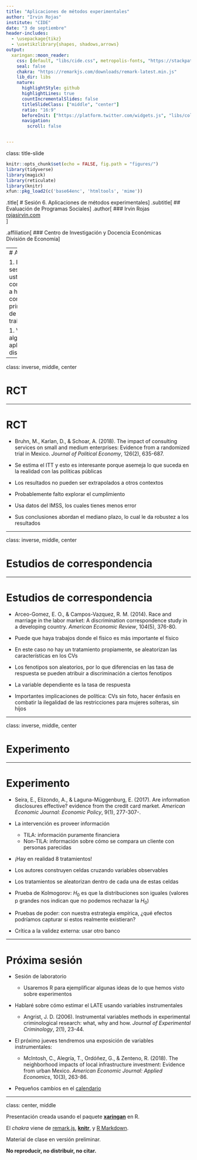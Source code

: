 ```yaml
---
title: "Aplicaciones de métodos experimentales"
author: "Irvin Rojas"
institute: "CIDE"
date: "3 de septiembre"
header-includes:
  - \usepackage{tikz}
  - \usetikzlibrary{shapes, shadows,arrows}
output:
  xaringan::moon_reader:
    css: [default, "libs/cide.css", metropolis-fonts, "https://stackpath.bootstrapcdn.com/bootstrap/4.3.1/css/bootstrap-grid.min.css", "https://use.fontawesome.com/releases/v5.7.2/css/all.css", "https://cdn.rawgit.com/jpswalsh/academicons/master/css/academicons.min.css"]
    seal: false
    chakra: "https://remarkjs.com/downloads/remark-latest.min.js"
    lib_dir: libs
    nature:
      highlightStyle: github
      highlightLines: true
      countIncrementalSlides: false
      titleSlideClass: ["middle", "center"]
      ratio: "16:9"
      beforeInit: ["https://platform.twitter.com/widgets.js", "libs/cols_macro.js"]
      navigation:
        scroll: false


---
```

class: title-slide

```r
knitr::opts_chunk$set(echo = FALSE, fig.path = "figures/")
library(tidyverse)
library(magick)
library(reticulate)
library(knitr)
xfun::pkg_load2(c('base64enc', 'htmltools', 'mime'))
```

.title[
# Sesión 6. Aplicaciones de métodos experimentales
]
.subtitle[
## Evaluación de Programas Sociales
]
.author[
### Irvin Rojas <br> [rojasirvin.com](https://www.rojasirvin.com/) <br> [<i class="fab fa-github"></i>](https://github.com/rojasirvin) [<i class="fab fa-twitter"></i>](https://twitter.com/RojasIrvin) [<i class="ai ai-google-scholar"></i>](https://scholar.google.com/citations?user=FUwdSTMAAAAJ&hl=en)
]

.affiliation[
### Centro de Investigación y Docencia Económicas <br> División de Economía
]

---
# Agenda

1. En esta sesión ustedes contribuirán a hacer las conclusiones principales de los trabajos

1. Veremos algunas aplicaciones distintas

---

class: inverse, middle, center

# RCT

---

# RCT

- Bruhn, M., Karlan, D., & Schoar, A. (2018). The impact of consulting services on small and medium enterprises: Evidence from a randomized trial in Mexico. *Journal of Political Economy*, 126(2), 635-687.

- Se estima el ITT y esto es interesante porque asemeja lo que suceda en la realidad con las políticas públicas

- Los resultados no pueden ser extrapolados a otros contextos

- Probablemente falto explorar el cumplimiento

- Usa datos del IMSS, los cuales tienes menos error

- Sus conclusiones abordan el mediano plazo, lo cual le da robustez a los resultados



---

class: inverse, middle, center

# Estudios de correspondencia

---

# Estudios de correspondencia

- Arceo-Gomez, E. O., & Campos-Vazquez, R. M. (2014). Race and marriage in the labor market: A discrimination correspondence study in a developing country. *American Economic Review*, 104(5), 376-80.

- Puede que haya trabajos donde el físico es más importante el físico

- En este caso no hay un tratamiento propiamente, se aleatorizan las características en los CVs

- Los fenotipos son aleatorios, por lo que diferencias en las tasa de respuesta se pueden atribuir a discriminación a ciertos fenotipos

- La variable dependiente es la tasa de respuesta

- Importantes implicaciones de política: CVs sin foto, hacer énfasis en combatir la ilegalidad de las restricciones para mujeres solteras, sin hijos


---

class: inverse, middle, center

# Experimento

---

# Experimento

- Seira, E., Elizondo, A., & Laguna-Müggenburg, E. (2017). Are information disclosures effective? evidence from the credit card market. *American Economic Journal: Economic Policy*, 9(1), 277-307-.

- La intervención es proveer información
  - TILA: información puramente financiera
  - Non-TILA: información sobre cómo se compara un cliente con personas parecidas

- ¡Hay en realidad 8 tratamientos!
  
- Los autores construyen celdas cruzando variables observables

- Los tratamientos se aleatorizan dentro de cada una de estas celdas

- Prueba de Kolmogorov: $H_0$ es que la distribuciones son iguales (valores p grandes nos indican que no podemos rechazar la $H_0$)

- Pruebas de poder: con nuestra estrategia empírica, ¿qué efectos podríamos capturar si estos realmente existieran?

- Crítica a la validez externa: usar otro banco



---

# Próxima sesión

- Sesión de laboratorio

  - Usaremos R para ejemplificar algunas ideas de lo que hemos visto sobre experimentos

- Hablaré sobre cómo estimar el LATE usando variables instrumentales

  - Angrist, J. D. (2006). Instrumental variables methods in experimental criminological research: what, why and how. *Journal of Experimental Criminology*, 2(1), 23-44.
  
- El próximo jueves tendremos una exposición de variables instrumentales:

  - McIntosh, C., Alegría, T., Ordóñez, G., & Zenteno, R. (2018). The neighborhood impacts of local infrastructure investment: Evidence from urban Mexico. *American Economic Journal: Applied Economics*, 10(3), 263-86.  

- Pequeños cambios en el [calendario](https://github.com/rojasirvin/EPS2020/blob/master/EPS_calendario_otono_2020.pdf)


---

class: center, middle

Presentación creada usando el paquete [**xaringan**](https://github.com/yihui/xaringan) en R.

El *chakra* viene de [remark.js](https://remarkjs.com), [**knitr**](http://yihui.org/knitr), y [R Markdown](https://rmarkdown.rstudio.com).

Material de clase en versión preliminar.

**No reproducir, no distribuir, no citar.**



